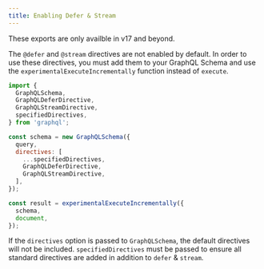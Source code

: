 ```yaml
---
title: Enabling Defer & Stream
---
```


 
<Callout type="info" emoji="ℹ️">
  These exports are only availble in v17 and beyond.
</Callout>

The `@defer` and `@stream` directives are not enabled by default.
In order to use these directives, you must add them to your GraphQL Schema and
use the `experimentalExecuteIncrementally` function instead of `execute`.

```js
import {
  GraphQLSchema,
  GraphQLDeferDirective,
  GraphQLStreamDirective,
  specifiedDirectives,
} from 'graphql';

const schema = new GraphQLSchema({
  query,
  directives: [
    ...specifiedDirectives,
    GraphQLDeferDirective,
    GraphQLStreamDirective,
  ],
});

const result = experimentalExecuteIncrementally({
  schema,
  document,
});
```

If the `directives` option is passed to `GraphQLSchema`, the default directives will not be included. `specifiedDirectives` must be passed to ensure all standard directives are added in addition to `defer` & `stream`.
